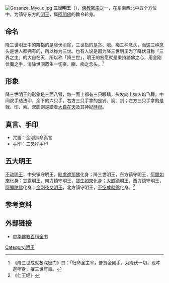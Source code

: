[[File:Gozanze_Myo_o.jpg|thumb]]
{{漢傳密宗}}{{藏傳佛教}}
'''{{ruby|降|-{zh-hans: xiáng; zh-hk: hong4; zh-tw: ㄒㄧㄤˊ}-}}三世明王'''（{{lang-sa|Trailokya-vijaya-rāja}}），[[佛教|佛教]][[密宗|密宗]]{{lj|五大明王|五大明王}}之一，在东南西北中五个方位中，为镇守东方的[[明王|明王]]，属[[阿閦佛|阿閦佛]]的教令轮身。

== 命名 ==
降三世明王中的降指的是降伏消除，三世指的是贪、瞋、痴三种念头，而这三种念头是世人都拥有的，所以称为三世。也有人说是因为降三世明王为了降伏自称「三界之主」的大自在天，所以称「降三世」，明王的宏愿就是秉持諸佛之心，用金刚伏魔之手，消除世间眾生一切贪、瞋、痴之念头。<ref>《降三世成就极深密门》曰：「归命圣主宰，普贤金刚手，为降伏一切，现吽迦啰身，摧三世有毒。</ref>

== 形象==
降三世明王的形象是三面八臂，每一面上都有三只眼睛，头发向上如火焰飞舞。中间双手结法印，余下的六只手，右方三只手拿的是铃、箭、剑；左方三只手拿的是戟、印、索。双脚则是踏着[[大自在天|大自在天]]及其神妃[[時母|時母]]。

==真言、手印==
*咒語：金剛壽命真言
*手印：三叉杵手印

== 五大明王 == 	
[[不动明王|不动明王]]，中央镇守明王，[[毗盧遮那佛|毗盧遮那佛]]化身；降三世明王，东方镇守明王，[[阿閦如來|阿閦如來]]化身；[[甘露明王|甘露明王]]，南方镇守明王，[[寶生如來|寶生如來]]化身；[[大威德明王|大威德明王]]，西方鎮守明王，[[阿彌陀佛|阿彌陀佛]]化身；[[金刚夜叉明王|金刚夜叉明王]]，北方镇守明王，[[不空成就佛|不空成就佛]]化身。<ref>《仁王经》</ref>

== 参考资料 ==
<div class="references-small">
<references />
</div>
==外部链接==
*[https://web.archive.org/web/20160304191413/http://www.foyin.org/plus/view.php?aid=7371 中华佛教百科全书]
{{佛教密宗五大明王}}
{{密宗}}
[[Category:明王|Category:明王]]